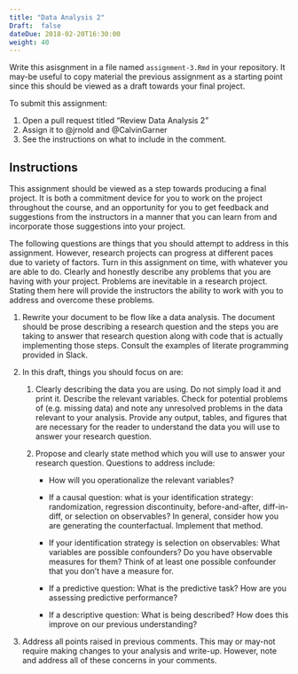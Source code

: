 ```yaml
---
title: "Data Analysis 2"
Draft:  false
dateDue: 2018-02-20T16:30:00
weight: 40
---
```


Write this asisgnment in a file named `assignment-3.Rmd` in your repository. It may-be useful to copy material the previous assignment as a starting point since this should be viewed as a draft towards your final project.

To submit this assignment:

1. Open a pull request titled "Review Data Analysis 2"
2. Assign it to @jrnold and @CalvinGarner
2. See the instructions on what to include in the comment.


## Instructions

This assignment should be viewed as a step towards producing a final project. It is both a commitment device for you to work on the project 
throughout the course, and an opportunity for you to get feedback and suggestions from the instructors in a manner that you can learn from and incorporate those suggestions into your project.

The following questions are things that you should attempt to address in 
this assignment.  However, research projects can progress at different paces due to variety of factors. Turn in this assignment on time, with 
whatever you are able to do. Clearly and honestly describe any problems that you are having with your project. Problems are inevitable in a research project. Stating them here will provide the instructors the ability to work with you to address and overcome these problems.

1. Rewrite your document to be flow like a data analysis. The document should be prose describing a research question and the steps you are taking to answer that research question along with code that is actually implementing those steps. Consult the examples of literate programming provided in Slack. 

2. In this draft, things you should focus on are:

    1. Clearly describing the data you are using. Do not simply load it and print it. Describe the relevant variables. Check for potential problems of (e.g. missing data) and note any unresolved problems in the data relevant to your analysis.  Provide any output, tables, and figures that are necessary for the reader to understand the data you will use to answer your research question.
    
    2. Propose and clearly state method which you will use to answer your research question. Questions to address include:
    
        - How will you operationalize the relevant variables? 
    
        - If a causal question: what is your identification strategy: randomization, regression discontinuity, before-and-after, diff-in-diff, or selection on observables? In general, consider how you are generating the counterfactual. Implement that method.
        
        - If your identification strategy is selection on observables: What variables are possible confounders? Do you have observable measures for them? Think of at least one possible confounder that you don’t have a measure for. 
        
        - If a predictive question: What is the predictive task? How are you assessing predictive performance?
        
        - If a descriptive question: What is being described? How does this improve on our previous understanding?
        
3. Address all points raised in previous comments. This may or may-not require making changes to your analysis and write-up. However, note and address all of these concerns in your comments.
